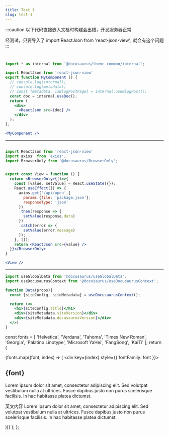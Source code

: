 ```yaml
---
title: Test 1
slug: test-1
---
```



:::caution
以下代码直接嵌入文档时构建会出错，开发服务器正常

经测试，只要导入了 import ReactJson from 'react-json-view'; 
就会有这个问题
:::

```jsx


import * as internal from '@docusaurus/theme-common/internal';

import ReactJson from 'react-json-view'
export function MyComponent () {
  // console.log(internal);
  // console.log(metadata);
  // const {metadata, isBlogPostPage} = internal.useBlogPost();
  const doc = internal.useDoc();
  return (
    <div>
      <ReactJson src={doc} />
    </div>
  );
};

<MyComponent />
```

-------------------

```jsx

import ReactJson from 'react-json-view'
import axios  from 'axios';
import BrowserOnly from '@docusaurus/BrowserOnly';


export const View = function () {
  return <BrowserOnly>{()=>{
    const [value, setValue] = React.useState({});
    React.useEffect(() => {
      axios.get('/api/open',{
        params:{file: 'package.json'}, 
        responseType: 'json'
      })
      .then(response => {
        setValue(response.data)
      })
      .catch(error => {
        setValue(error.message)
      });
    }, []);
    return <ReactJson src={value} />
  }}</BrowserOnly>
}

<View /> 

```

---------------


```jsx
import useGlobalData from '@docusaurus/useGlobalData';
import useDocusaurusContext from '@docusaurus/useDocusaurusContext';

function Data(props){
  const {siteConfig, siteMetadata} = useDocusaurusContext();

  return (<>
    <h1>{siteConfig.title}</h1>
    <div>{siteMetadata.siteVersion}</div>
    <div>{siteMetadata.docusaurusVersion}</div>
  </>)
}

```

  const fonts = [
    'Helvetica',
    'Verdana',
    'Tahoma',
    'Times New Roman',
    'Georgia',
    'Palatino Linotype',
    'Microsoft YaHei',
    'FangSong',
    'KaiTi'
  ];
  return (
    <div className="font-test">
      {fonts.map((font, index) => (
        <div key={index} style={{ fontFamily: font }}>
          <h2>{font}</h2>
          <p>
            Lorem ipsum dolor sit amet, consectetur adipiscing elit. Sed volutpat vestibulum nulla at ultrices.
            Fusce dapibus justo non purus scelerisque facilisis. In hac habitasse platea dictumst.
          </p>
          <p>
            英文内容 Lorem ipsum dolor sit amet, consectetur adipiscing elit. Sed volutpat vestibulum nulla at ultrices.
            Fusce dapibus justo non purus scelerisque facilisis. In hac habitasse platea dictumst.
          </p>
        </div>
      ))}
    </div>
  );
};

<FontTest />
